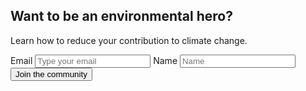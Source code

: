 <section py="8|12|16|24">
  <div variant="container" variant="md">
    <Flexbox flexDirection="column" textAlign="center">
      <h1 variant="heading.h1" m="0" fontWeight="extrabold" lineHeight="tight">
        Want to be an environmental hero?
      </h1>
      <p fontSize="xl|2xl" mt="2">
        Learn how to reduce your contribution to climate change.
      </p>
    </Flexbox>
    <form display="grid" col="1|repeat(3, auto)" gap="4" w="full|auto">
      <VisuallyHidden>
        <label htmlFor="hero-03-email">Email</label>
      </VisuallyHidden>
      <input
        variant="input"
        type="email"
        id="hero-03-email"
        name="email"
        placeholder="Type your email"
      />
      <VisuallyHidden>
        <label htmlFor="hero-03-name">Name</label>
      </VisuallyHidden>
      <input
        variant="input"
        type="text"
        id="hero-03-name"
        name="name"
        placeholder="Name"
      />
      <button type="submit" variant="button.primary">
        Join the community
      </button>
    </form>
  </div>
</section>
